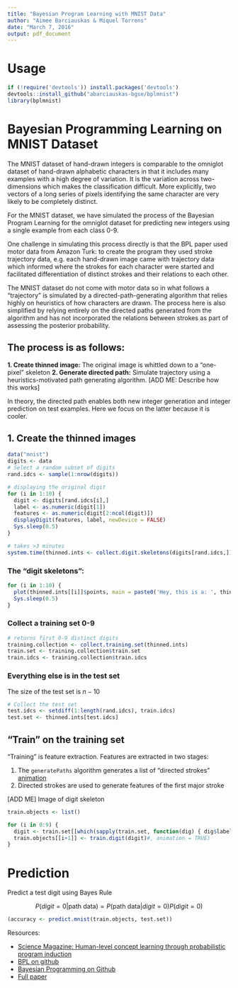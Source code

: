 ```yaml
---
title: "Bayesian Program Learning with MNIST Data"
author: "Aimee Barciauskas & Miquel Torrens"
date: "March 7, 2016"
output: pdf_document
---
```


# Usage

```r
if (!require('devtools')) install.packages('devtools')
devtools::install_github("abarciauskas-bgse/bplmnist")
library(bplmnist)
```

# Bayesian Programming Learning on MNIST Dataset

The MNIST dataset of hand-drawn integers is comparable to the omniglot dataset of hand-drawn alphabetic characters in that it includes many examples with a high degree of variation. It is the variation across two-dimensions which makes the classification difficult. More explicitly, two vectors of a long series of pixels identifying the same character are very likely to be completely distinct.

For the MNIST dataset, we have simulated the process of the Bayesian Program Learning for the omniglot dataset for predicting new integers using a single example from each class 0-9.

One challenge in simulating this process directly is that the BPL paper used motor data from Amazon Turk: to create the program they used stroke trajectory data, e.g. each hand-drawn image came with trajectory data which informed where the strokes for each character were started and facilitated differentiation of distinct strokes and their relations to each other.

The MNIST dataset do not come with motor data so in what follows a "trajectory" is simulated by a directed-path-generating algorithm that relies highly on heuristics of how characters are drawn. The process here is also simplified by relying  entirely on the directed paths generated from the algorithm and has not incorporated the relations between strokes as part of assessing the posterior probability.

## The process is as follows:

**1. Create thinned image:** The original image is whittled down to a "one-pixel" skeleton
**2. Generate directed path:** Simulate trajectory using a heuristics-motivated path generating algorithm. [ADD ME: Describe how this works]

In theory, the directed path enables both new integer generation and integer prediction on test examples. Here we focus on the latter because it is cooler.

## 1. Create the thinned images

```r
data("mnist")
digits <- data
# Select a random subset of digits
rand.idcs <- sample(1:nrow(digits))

# displaying the original digit
for (i in 1:10) {
  digit <- digits[rand.idcs[i],]
  label <- as.numeric(digit[1])
  features <- as.numeric(digit[2:ncol(digit)])
  displayDigit(features, label, newDevice = FALSE)
  Sys.sleep(0.5)
}

# takes >3 minutes
system.time(thinned.ints <- collect.digit.skeletons(digits[rand.idcs,]))
```

### The "digit skeletons":

```r
for (i in 1:10) {
  plot(thinned.ints[[i]]$points, main = paste0('Hey, this is a: ', thinned.ints[[i]]$label), pch = 19, ylim = c(-16,0), xlim = c(0,16))
  Sys.sleep(0.5)
}
```

### Collect a training set 0-9

```r
# returns first 0-9 distinct digits
training.collection <- collect.training.set(thinned.ints)
train.set <- training.collection$train.set
train.idcs <- training.collection$train.idcs
```

### Everything else is in the test set

The size of the test set is $n-10$

```r
# Collect the test set
test.idcs <- setdiff(1:length(rand.idcs), train.idcs)
test.set <- thinned.ints[test.idcs]
```

## "Train" on the training set

"Training" is feature extraction. Features are extracted in two stages:

1. The `generatePaths` algorithm generates a list of "directed strokes" [animation](https://youtu.be/htCA3S_pigk)
2. Directed strokes are used to generate features of the first major stroke

[ADD ME] Image of digit skeleton

```r
train.objects <- list()

for (i in 0:9) {
  digit <- train.set[[which(sapply(train.set, function(dig) { dig$label == i }))]]
  train.objects[[i+1]] <- train.digit(digit)#, animation = TRUE)
}
```

# Prediction

Predict a test digit using Bayes Rule

$$P(digit = 0| \text{path data}) = P(\text{path data} | digit = 0) P(digit = 0)$$

```r
(accuracy <- predict.mnist(train.objects, test.set))
```

Resources:

* [Science Magazine: Human-level concept learning through probabilistic program induction](http://science.sciencemag.org/content/sci/350/6266/1332.full.pdf)
* [BPL on github](https://github.com/brendenlake/BPL)
* [Bayesian Programming on Github](https://en.wikipedia.org/wiki/Bayesian_programming)
* [Full paper](http://science.sciencemag.org/content/sci/suppl/2015/12/09/350.6266.1332.DC1/Lake-SM.pdf)


